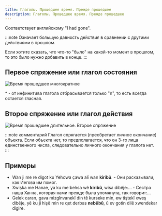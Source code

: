 ```yaml
---
title: Глаголы. Прошедшее время. Прежде прошедшее
description: Глаголы. Прошедшее время. Прежде прошедшее
---
```


Соответствует английскому "I had gone".

:::note
Означает большую давность действия в сравнении с другими действиями в прошлом.

Если хотите сказать, что что-то "было" на какой-то момент в прошлом, то это было нужно добавить в конце.
:::

## Первое спряжение или глагол состояния

![Время прошедшее многократное](/img/chapter-7/time-past-5.png)

\* - от инфинитива глагола отбрасывается только "n", то есть всегда остается гласная.

## Второе спряжение или глагол действия

![Время прошедшее длительное. Второе спряжение](/img/chapter-7/time-past-6.png)

:::note комментарий
Глагол спрягается (преобретает личное окончание) объекта. Если объекта нет, то предполагается, что он 3-го лица единственного числа, следовательно личного окончания у глалога нет.
:::

## Примеры

- Wan ji me re digot ku Yehowa çawa alî wan **kiribû**. - Они расказывали, как Иегова им помог.
- Xwişka me Hanae, ya ku me behsa wê **kiribû**, wisa dibêje:... - Сестра наша Ханна, которая нами прежде была упомянута, так говорит:...
- Gelek caran, gava mizgînvanekî din tê kurseke min, ew tiştekî xweş dibêje, yê ku ji hişê min re qet derbas **nebûbû**, û ev gotin dilê xwendekar digire.
